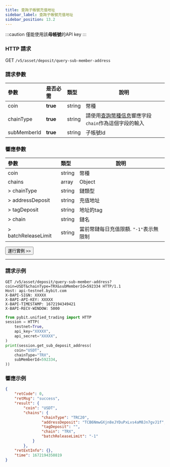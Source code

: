 ```yaml
---
title: 查詢子帳號充值地址
sidebar_label: 查詢子帳號充值地址
sidebar_position: 13.2
---
```


:::caution
僅能使用該**母帳號**的API key
:::

### HTTP 請求
GET `/v5/asset/deposit/query-sub-member-address`

### 請求參數
| 參數 | 是否必需 | 類型 | 說明|
|:----- |:-------|:-----|------ |
|coin |**true** |string |幣種 |
|chainType |**true** |string |請使用[查詢幣種信息](../coin-info#)響應字段`chain`作為這個字段的輸入|
|subMemberId |**true** |string |子帳號Id |

### 響應參數
| 參數 | 類型 | 說明|
|:----- |:-----|----- |
|coin |string |幣種 |
|chains |array |Object |
|> chainType |string |鏈類型 |
|> addressDeposit |string |充值地址 |
|> tagDeposit |string |地址的tag |
|> chain |string |鏈名 |
|> batchReleaseLimit|string|當前幣鏈每日充值限額. `"-1"`表示無限制|

<a href="/api-explorer/v5/asset/sub-deposit-addr"><Button>運行實例 >></Button></a>

---

### 請求示例

<Tabs groupId="programming-languages">
<TabItem value="http" label="HTTP">

```http
GET /v5/asset/deposit/query-sub-member-address?coin=USDT&chainType=TRX&subMemberId=592334 HTTP/1.1
Host: api-testnet.bybit.com
X-BAPI-SIGN: XXXXX
X-BAPI-API-KEY: XXXXX
X-BAPI-TIMESTAMP: 1672194349421
X-BAPI-RECV-WINDOW: 5000
```

</TabItem>
<TabItem value="python" label="Python">

```python
from pybit.unified_trading import HTTP
session = HTTP(
    testnet=True,
    api_key="XXXXX",
    api_secret="XXXXX",
)
print(session.get_sub_deposit_address(
    coin="USDT",
    chainType="TRX",
    subMemberId=592334,
))
```

</TabItem>
</Tabs>

### 響應示例

```json
{
    "retCode": 0,
    "retMsg": "success",
    "result": {
        "coin": "USDT",
        "chains": {
                "chainType": "TRC20",
                "addressDeposit": "TCB6NmwGXjn8eJYDuPxLvs4aM8Jn7gvJ1f",
                "tagDeposit": "",
                "chain": "TRX",
                "batchReleaseLimit": "-1"
            }
        },
    "retExtInfo": {},
    "time": 1672194350819
}
```
